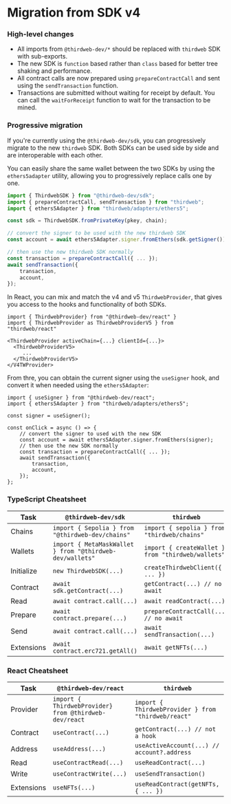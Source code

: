 # Migration from SDK v4

### High-level changes

- All imports from `@thirdweb-dev/*` should be replaced with `thirdweb` SDK with sub-exports.
- The new SDK is `function` based rather than `class` based for better tree shaking and performance.
- All contract calls are now prepared using `prepareContractCall` and sent using the `sendTransaction` function.
- Transactions are submitted without waiting for receipt by default. You can call the `waitForReceipt` function to wait for the transaction to be mined.

### Progressive migration

If you're currently using the `@thirdweb-dev/sdk`, you can progressively migrate to the new `thirdweb` SDK. Both SDKs can be used side by side and are interoperable with each other.

You can easily share the same wallet between the two SDKs by using the `ethers5adapter` utility, allowing you to progressively replace calls one by one.

```ts
import { ThirdwebSDK } from "@thirdweb-dev/sdk";
import { prepareContractCall, sendTransaction } from "thirdweb";
import { ethers5Adapter } from "thirdweb/adapters/ethers5";

const sdk = ThirdwebSDK.fromPrivateKey(pkey, chain);

// convert the signer to be used with the new thirdweb SDK
const account = await ethers5Adapter.signer.fromEthers(sdk.getSigner());

// then use the new thirdweb SDK normally
const transaction = prepareContractCall({ ... });
await sendTransaction({
	transaction,
	account,
});
```

In React, you can mix and match the v4 and v5 `ThirdwebProvider`, that gives you access to the hooks and functionality of both SDKs.

```tsx
import { ThirdwebProvider} from "@thirdweb-dev/react" }
import { ThirdwebProvider as ThirdwebProviderV5 } from "thirdweb/react"

<ThirdwebProvider activeChain={...} clientId={...}>
  <ThirdwebProviderV5>
     ...
  </ThirdwebProviderV5>
</V4TWProvider>
```

From thre, you can obtain the current signer using the `useSigner` hook, and convert it when needed using the `ethers5Adapter`:

```tsx
import { useSigner } from "@thirdweb-dev/react";
import { ethers5Adapter } from "thirdweb/adapters/ethers5";

const signer = useSigner();

const onClick = async () => {
    // convert the signer to used with the new SDK
	const account = await ethers5Adapter.signer.fromEthers(signer);
    // then use the new SDK normally
    const transaction = prepareContractCall({ ... });
    await sendTransaction({
	    transaction,
	    account,
    });
};
```

### TypeScript Cheatsheet

| Task       | `@thirdweb-dev/sdk`                                      | `thirdweb`                                        |
| ---------- | -------------------------------------------------------- | ------------------------------------------------- |
| Chains     | `import { Sepolia } from "@thirdweb-dev/chains"`         | `import { sepolia } from "thirdweb/chains"`       |
| Wallets    | `import { MetaMaskWallet } from "@thirdweb-dev/wallets"` | `import { createWallet } from "thirdweb/wallets"` |
| Initialize | `new ThirdwebSDK(...)`                                   | `createThirdwebClient({ ... })`                   |
| Contract   | `await sdk.getContract(...)`                             | `getContract(...) // no await`                    |
| Read       | `await contract.call(...)`                               | `await readContract(...)`                         |
| Prepare    | `await contract.prepare(...)`                            | `prepareContractCall(...) // no await`            |
| Send       | `await contract.call(...)`                               | `await sendTransaction(...)`                      |
| Extensions | `await contract.erc721.getAll()`                         | `await getNFTs(...)`                              |

### React Cheatsheet

| Task       | `@thirdweb-dev/react`                                 | `thirdweb`                                          |
| ---------- | ----------------------------------------------------- | --------------------------------------------------- |
| Provider   | `import { ThirdwebProvider} from @thirdweb-dev/react` | `import { ThirdwebProvider } from "thirdweb/react"` |
| Contract   | `useContract(...)`                                    | `getContract(...) // not a hook`                    |
| Address    | `useAddress(...)`                                     | `useActiveAccount(...) // account?.address`         |
| Read       | `useContractRead(...)`                                | `useReadContract(...)`                              |
| Write      | `useContractWrite(...)`                               | `useSendTransaction()`                              |
| Extensions | `useNFTs(...)`                                        | `useReadContract(getNFTs, { ... })`                 |
